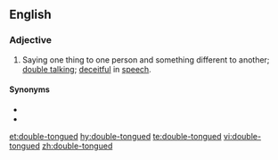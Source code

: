 ==English==

===Adjective===
{{en-adj}}

# {{lb|en|idiomatic}} Saying one thing to one person and something different to another; [[double talk]]ing; [[deceitful]] in [[speech]].

====Synonyms====
* {{l|en|twi-tongued}}
* {{l|en|two-tongued}}

[[et:double-tongued]]
[[hy:double-tongued]]
[[te:double-tongued]]
[[vi:double-tongued]]
[[zh:double-tongued]]